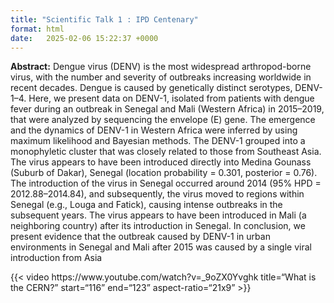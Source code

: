 ```yaml
---
title: "Scientific Talk 1 : IPD Centenary"
format: html
date:   2025-02-06 15:22:37 +0000
---
```



**Abstract:** Dengue virus (DENV) is the most widespread arthropod-borne virus, with the number
and severity of outbreaks increasing worldwide in recent decades. Dengue is caused by genetically
distinct serotypes, DENV-1–4. Here, we present data on DENV-1, isolated from patients with dengue
fever during an outbreak in Senegal and Mali (Western Africa) in 2015–2019, that were analyzed by
sequencing the envelope (E) gene. The emergence and the dynamics of DENV-1 in Western Africa
were inferred by using maximum likelihood and Bayesian methods. The DENV-1 grouped into a
monophyletic cluster that was closely related to those from Southeast Asia. The virus appears to
have been introduced directly into Medina Gounass (Suburb of Dakar), Senegal (location probability
= 0.301, posterior = 0.76). The introduction of the virus in Senegal occurred around 2014 (95% HPD
= 2012.88–2014.84), and subsequently, the virus moved to regions within Senegal (e.g., Louga and
Fatick), causing intense outbreaks in the subsequent years. The virus appears to have been introduced
in Mali (a neighboring country) after its introduction in Senegal. In conclusion, we present evidence
that the outbreak caused by DENV-1 in urban environments in Senegal and Mali after 2015 was
caused by a single viral introduction from Asia


{{< video https://www.youtube.com/watch?v=_9oZX0Yvghk title="What is the CERN?" start="116" end="123" aspect-ratio="21x9" >}}